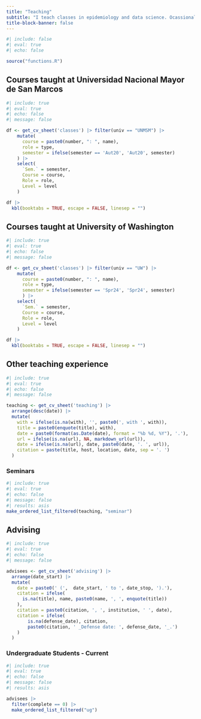 ```yaml
---
title: "Teaching"
subtitle: "I teach classes in epidemiology and data science. Ocassionally, I had the opportunity to teach basic sciences and pre-med classes."
title-block-banner: false
---
```

```r
#| include: false
#| eval: true
#| echo: false

source("functions.R")
```
## Courses taught at Universidad Nacional Mayor de San Marcos
```r
#| include: true
#| eval: true
#| echo: false
#| message: false

df <- get_cv_sheet('classes') |> filter(univ == "UNMSM") |>
    mutate(
      course = paste0(number, ": ", name),
      role = type,
      semester = ifelse(semester == 'Aut20', 'Aut20', semester)
    ) |> 
    select(
      `Sem.` = semester,
      Course = course,
      Role = role,
      Level = level
    ) 

df |> 
  kbl(booktabs = TRUE, escape = FALSE, linesep = "")
```

## Courses taught at University of Washington
```r
#| include: true
#| eval: true
#| echo: false
#| message: false

df <- get_cv_sheet('classes') |> filter(univ == "UW") |>
    mutate(
      course = paste0(number, ": ", name),
      role = type, 
      semester = ifelse(semester == 'Spr24', 'Spr24', semester)
      ) |> 
    select(
      `Sem.` = semester,
      Course = course,
      Role = role,
      Level = level
    ) 

df |> 
  kbl(booktabs = TRUE, escape = FALSE, linesep = "")
```

## Other teaching experience

```r
#| include: true
#| eval: true
#| echo: false
#| message: false

teaching <- get_cv_sheet('teaching') |>
  arrange(desc(date)) |> 
  mutate(
    with = ifelse(is.na(with), '', paste0(', with ', with)),
    title = paste0(enquote(title), with),
    date = paste0(format(as.Date(date), format = "%b %d, %Y"), '.'),
    url = ifelse(is.na(url), NA, markdown_url(url)),
    date = ifelse(is.na(url), date, paste0(date, '. ', url)), 
    citation = paste(title, host, location, date, sep = '. ')
  )
```
### Seminars
```r
#| include: true
#| eval: true
#| echo: false
#| message: false
#| results: asis
make_ordered_list_filtered(teaching, "seminar")
```

## Advising
```r
#| include: true
#| eval: true
#| echo: false
#| message: false

advisees <- get_cv_sheet('advising') |>
  arrange(date_start) |> 
  mutate(
    date = paste0(' (',  date_start, ' to ', date_stop, ').'),
    citation = ifelse(
      is.na(title), name, paste0(name, ', ', enquote(title))
    ),
    citation = paste0(citation, ', ', institution, ' ', date), 
    citation = ifelse(
        is.na(defense_date), citation, 
        paste0(citation, ' _Defense date: ', defense_date, '_.')
    )
  )
```
### Undergraduate Students - Current
```r
#| include: true
#| eval: true
#| echo: false
#| message: false
#| results: asis

advisees |> 
  filter(complete == 0) |>
  make_ordered_list_filtered("ug")
```